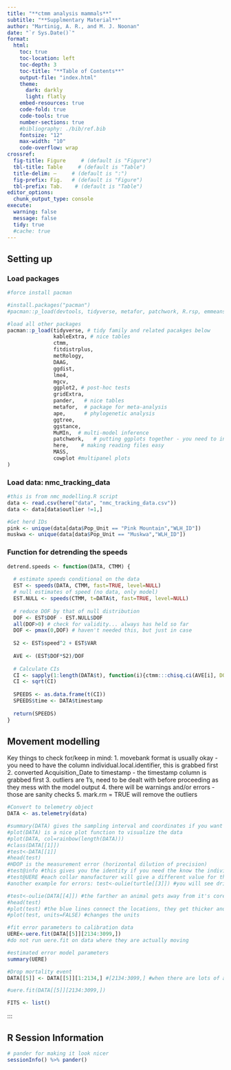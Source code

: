```yaml
---
title: "**ctmm analysis mammals**"
subtitle: "**Supplmentary Material**"
author: "Martinig, A. R., and M. J. Noonan"
date: "`r Sys.Date()`"
format:
  html:
    toc: true
    toc-location: left
    toc-depth: 3
    toc-title: "**Table of Contents**"
    output-file: "index.html"
    theme:
      dark: darkly
      light: flatly
    embed-resources: true
    code-fold: true
    code-tools: true
    number-sections: true
    #bibliography: ./bib/ref.bib
    fontsize: "12"
    max-width: "10"
    code-overflow: wrap
crossref: 
  fig-title: Figure     # (default is "Figure")
  tbl-title: Table     # (default is "Table")
  title-delim: —     # (default is ":")
  fig-prefix: Fig.   # (default is "Figure")
  tbl-prefix: Tab.    # (default is "Table")
editor_options: 
  chunk_output_type: console
execute:
  warning: false
  message: false
  tidy: true
  #cache: true
---
```


## Setting up

### Load packages

```r
#force install pacman

#install.packages("pacman")
#pacman::p_load(devtools, tidyverse, metafor, patchwork, R.rsp, emmeans)

#load all other packages
pacman::p_load(tidyverse, # tidy family and related pacakges below
               kableExtra, # nice tables
               ctmm,  
               fitdistrplus,
               metRology,
               DAAG, 
               ggdist,
               lme4,
               mgcv,
               ggplot2, # post-hoc tests
               gridExtra, 
               pander,   # nice tables
               metafor,  # package for meta-analysis
               ape,      # phylogenetic analysis
               ggtree,
               ggstance,
               MuMIn,  # multi-model inference
               patchwork,   # putting ggplots together - you need to install via devtool
               here,    # making reading files easy
               MASS,
               cowplot #multipanel plots
)

```

### Load data: nmc_tracking_data

```r
#this is from nmc_modelling.R script
data <- read.csv(here("data", "nmc_tracking_data.csv"))
data <- data[data$outlier !=1,]

#Get herd IDs
pink <- unique(data[data$Pop_Unit == "Pink Mountain","WLH_ID"])
muskwa <- unique(data[data$Pop_Unit == "Muskwa","WLH_ID"])

```

### Function for detrending the speeds

```r
detrend.speeds <- function(DATA, CTMM) {
  
  # estimate speeds conditional on the data
  EST <- speeds(DATA, CTMM, fast=TRUE, level=NULL)
  # null estimates of speed (no data, only model)
  EST.NULL <- speeds(CTMM, t=DATA$t, fast=TRUE, level=NULL)
  
  # reduce DOF by that of null distribution
  DOF <- EST$DOF - EST.NULL$DOF
  all(DOF>0) # check for validity... always has held so far
  DOF <- pmax(0,DOF) # haven't needed this, but just in case
  
  S2 <- EST$speed^2 + EST$VAR
  
  AVE <- (EST$DOF*S2)/DOF
  
  # Calculate CIs
  CI <- sapply(1:length(DATA$t), function(i){ctmm:::chisq.ci(AVE[i], DOF=DOF[i], level=0.95, robust=TRUE)})
  CI <- sqrt(CI)
  
  SPEEDS <- as.data.frame(t(CI))
  SPEEDS$time <- DATA$timestamp
  
  return(SPEEDS)
}

```

## Movement modelling

Key things to check for/keep in mind: 
1. movebank format is usually okay - you need to have the column individual.local.identifier, this is grabbed first
2. converted Acquisition_Date to timestamp - the timestamp column is grabbed first
3. outliers are 1's, need to be dealt with before proceeding as they mess with the model output
4. there will be warnings and/or errors - those are sanity checks
5. mark.rm = TRUE will remove the outliers

```r
#Convert to telemetry object
DATA <- as.telemetry(data)

#summary(DATA) gives the sampling interval and coordinates if you want to plot the summary data
#plot(DATA) is a nice plot function to visualize the data 
#plot(DATA, col=rainbow(length(DATA)))
#class(DATA[[1]])
#test<-DATA[[1]]
#head(test)
#HDOP is the measurement error (horizontal dilution of precision)
#test@info #this gives you the identity if you need the know the individual dataset
#test@UERE #each collar manufacturer will give a different value for this, it converts the DOP value into an error in meters (DOP of 1 is 10 meters)
#another example for errors: test<-oulie(turtle[[3]]) #you will see drifting in the movement, this is a vague spot where you have to make subjective decisions, cross that bridge when you get to it

#test<-oulie(DATA[[4]]) #the farther an animal gets away from it's core use area is more red and larger points (red is less informative - those are distance based outliers)
#head(test)
#plot(test) #the blue lines connect the locations, they get thicker and more blue as the speed increases (you want to see connections between paths, but watch for the angles, they shouldn't be too tight) (blue are more informative - these are the speed based outliers)
#plot(test, units=FALSE) #changes the units

#fit error parameters to calibration data
UERE<-uere.fit(DATA[[5]][2134:3099,])
#do not run uere.fit on data where they are actually moving

#estimated error model parameters
summary(UERE)

#Drop mortality event
DATA[[5]] <- DATA[[5]][1:2134,] #[2134:3099,] #when there are lots of animals, consider just dropping it 

#uere.fit(DATA[[5]][2134:3099,])

FITS <- list()
```
:::

## R Session Information

```r
# pander for making it look nicer
sessionInfo() %>% pander()
```
